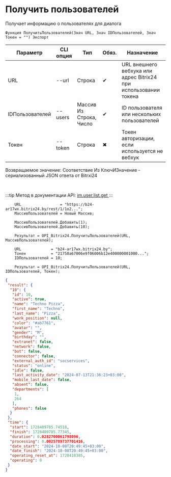 ﻿---
sidebar_position: 4
---


# Получить пользователей
 Получает информацию о пользователях для диалога



`Функция ПолучитьПользователей(Знач URL, Знач IDПользователей, Знач Токен = "") Экспорт`

  | Параметр | CLI опция | Тип | Обяз. | Назначение |
  |-|-|-|-|-|
  | URL | --url | Строка | &#x2714; | URL внешнего вебхука или адрес Bitrix24 при использовании токена |
  | IDПользователей | --users | Массив Из Строка, Число | &#x2714; | ID пользователя или нескольких пользователей |
  | Токен | --token | Строка | &#x2716; | Токен авторизации, если используется не вебхук |

  
  Возвращаемое значение:   Соответствие Из КлючИЗначение - сериализованный JSON ответа от Bitrxi24

<br/>

:::tip
Метод в документации API: [im.user.list.get ](https://dev.1c-bitrix.ru/learning/course/index.php?COURSE_ID=93&LESSON_ID=11493)
:::
<br/>


```bsl title="Пример кода"
    URL                 = "https://b24-ar17wx.bitrix24.by/rest/1/1o2...";
    МассивПользователей = Новый Массив;

    МассивПользователей.Добавить(1);
    МассивПользователей.Добавить(10);

    Результат = OPI_Bitrix24.ПолучитьПользователей(URL, МассивПользователей);

    URL             = "b24-ar17wx.bitrix24.by";
    Токен           = "21750a67006e9f06006b12e400000001000...";
    IDПользователей = 10;

    Результат = OPI_Bitrix24.ПолучитьПользователей(URL, IDПользователей, Токен);
```
    



```json title="Результат"
{
 "result": {
  "10": {
   "id": 10,
   "active": true,
   "name": "Techno Pizza",
   "first_name": "Techno",
   "last_name": "Pizza",
   "work_position": null,
   "color": "#ab7761",
   "avatar": "",
   "gender": "M",
   "birthday": "",
   "extranet": false,
   "network": false,
   "bot": false,
   "connector": false,
   "external_auth_id": "socservices",
   "status": "online",
   "idle": false,
   "last_activity_date": "2024-07-13T21:36:23+03:00",
   "mobile_last_date": false,
   "absent": false,
   "departments": [
    1,
    264
   ],
   "phones": false
  }
 },
 "time": {
  "start": 1728409785.74518,
  "finish": 1728409785.77345,
  "duration": 0.0282700061798096,
  "processing": 0.0025789737701416,
  "date_start": "2024-10-08T20:49:45+03:00",
  "date_finish": "2024-10-08T20:49:45+03:00",
  "operating_reset_at": 1728410385,
  "operating": 0
 }
}
```

